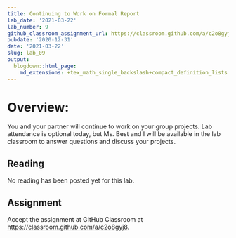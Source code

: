 ```yaml
---
title: Continuing to Work on Formal Report
lab_date: '2021-03-22'
lab_number: 9
github_classroom_assignment_url: https://classroom.github.com/a/c2o8gyj8
pubdate: '2020-12-31'
date: '2021-03-22'
slug: lab_09
output:
  blogdown::html_page:
    md_extensions: +tex_math_single_backslash+compact_definition_lists
---
```

# Overview:

You and your partner will continue to work on your group projects. Lab attendance is optional today, but Ms. Best and I will be available in the lab classroom to answer questions and discuss your projects.

## Reading
No reading has been posted yet for this lab.

## Assignment
Accept the assignment at GitHub Classroom at <https://classroom.github.com/a/c2o8gyj8>.
